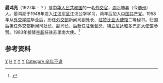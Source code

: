 '''晏鸿亮'''（1927年 - ？）是[[中华人民共和国|中华人民共和国]]的一名[[外交官|外交官]]，[[湖北|湖北]]随县（今[[随州|随州]]）人。晏鸿亮于1948年进入[[江汉军区|江汉军区]]江汉公学学习，两年后加入[[中国共产党|中国共产党]]。1958年从[[外交学院|外交学院]]毕业后，历任[[中华人民共和国外交部|外交部]]新闻司副处长、[[中国驻赞比亚大使馆|驻赞比亚大使馆]]二等秘书。归国后担任外交部新闻司处长、副司长，后赴任[[中国驻葡萄牙大使馆|驻葡萄牙]]、[[中国驻特立尼达和多巴哥大使馆|特立尼达和多巴哥大使馆]]参赞。1983年接替[[李超_(1918年)|李超]]任驻苏里南大使。<ref>{{cite web |url=http://www.no1story.com/html/report/8279-1.htm |language=zh-hans |title=中国驻马达加斯加共和国历任大使 |publisher=美丽的神话 |date=2008-06-04 |accessdate=2011-10-02 |archive-date=2021-01-18 |archive-url=https://web.archive.org/web/20210118081406/http://www.no1story.com/html/report/8279-1.htm |dead-url=no }}</ref>

==参考资料==
{{reflist}}
{{start box}}
{{s-dip}}
{{succession box|[[李超_(1918年)|李超]]|[[沈智焕|沈智焕]]|[[中国驻苏里南大使列表|中华人民共和国驻苏里南大使]]|1983年9月－1987年11月}}
{{end box}}

[[Category:1927年出生|Y]]
[[Category:晏姓|H]]
[[Category:中华人民共和国外交官|Y]]
[[Category:中华人民共和国驻苏里南大使|Y]]
[[Category:随州人|Y]]
[[Category:卒年不详|Category:卒年不详]]